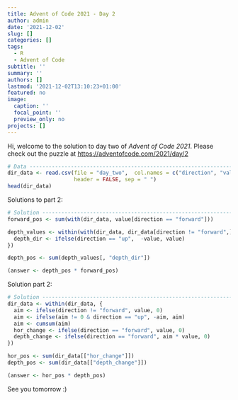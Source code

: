 ```yaml
---
title: Advent of Code 2021 - Day 2
author: admin
date: '2021-12-02'
slug: []
categories: []
tags:
  - R
  - Advent of Code
subtitle: ''
summary: ''
authors: []
lastmod: '2021-12-02T13:10:23+01:00'
featured: no
image:
  caption: ''
  focal_point: ''
  preview_only: no
projects: []
---
```


Hi, welcome to the solution to day two of *Advent of Code 2021*. Please check out the puzzle at <https://adventofcode.com/2021/day/2>

```r
# Data --------------------------------------------------------------------
dir_data <- read.csv(file = "day_two",  col.names = c("direction", "value"), 
                     header = FALSE, sep = " ")
head(dir_data)
```

Solutions to part 2:


```r
# Solution -----------------------------------------------------------------
forward_pos <- sum(with(dir_data, value[direction == "forward"]))

depth_values <- within(with(dir_data, dir_data[direction != "forward",]), {
  depth_dir <- ifelse(direction == "up",  -value, value)
})

depth_pos <- sum(depth_values[, "depth_dir"])

(answer <- depth_pos * forward_pos)

```

Solution part 2:

```r
# Solution -----------------------------------------------------------------
dir_data <- within(dir_data, {
  aim <- ifelse(direction != "forward", value, 0)
  aim <- ifelse(aim != 0 & direction == "up", -aim, aim)
  aim <- cumsum(aim)
  hor_change <- ifelse(direction == "forward", value, 0)
  depth_change <- ifelse(direction == "forward", aim * value, 0)
})

hor_pos <- sum(dir_data[["hor_change"]])
depth_pos <- sum(dir_data[["depth_change"]])

(answer <- hor_pos * depth_pos)
```

See you tomorrow :)